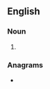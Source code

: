 ==English==

===Noun===
{{head|en|noun plural form}}

# {{plural of|servitude|lang=en}}

===Anagrams===
* {{anagrams|en|a=deeirsstuv|divestures}}